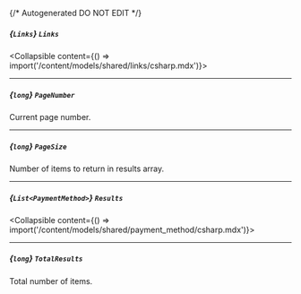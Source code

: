 {/* Autogenerated DO NOT EDIT  */}

##### *{`Links`}* `Links`
<Collapsible content={() => import('/content/models/shared/links/csharp.mdx')}>
</Collapsible>

---
##### *{`long`}* `PageNumber`
Current page number.

---
##### *{`long`}* `PageSize`
Number of items to return in results array.

---
##### *{`List<PaymentMethod>`}* `Results`
<Collapsible content={() => import('/content/models/shared/payment_method/csharp.mdx')}>
</Collapsible>

---
##### *{`long`}* `TotalResults`
Total number of items.

